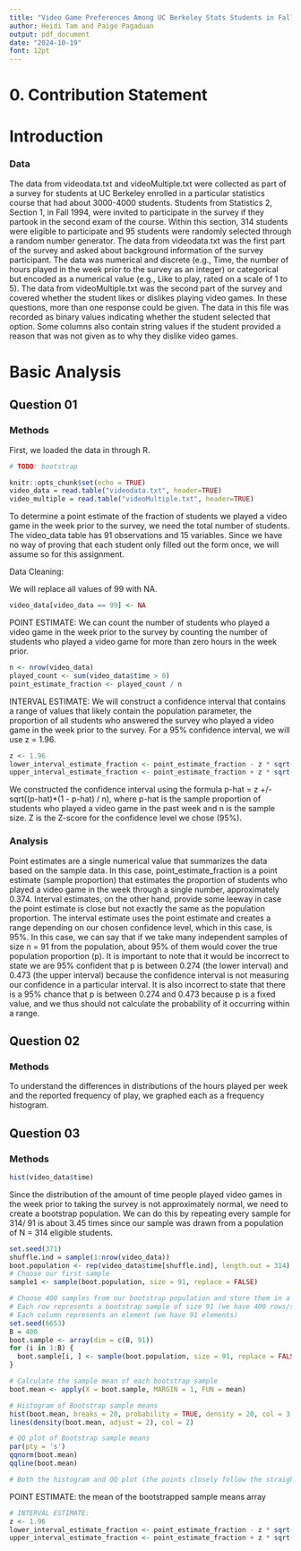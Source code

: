```yaml
---
title: "Video Game Preferences Among UC Berkeley Stats Students in Fall 1994"
author: Heidi Tam and Paige Pagaduan
output: pdf_document
date: "2024-10-19"
font: 12pt
---
```


# 0. Contribution Statement

\pagebreak

\pagenumbering{arabic}

# Introduction

### Data
The data from videodata.txt and videoMultiple.txt were collected as part of a survey for students at UC Berkeley enrolled in a particular statistics course that had about 3000-4000 students. Students from Statistics 2, Section 1, in Fall 1994, were invited to participate in the survey if they partook in the second exam of the course. Within this section, 314 students were eligible to participate and 95 students were randomly selected through a random number generator.
The data from videodata.txt was the first part of the survey and asked about background information of the survey participant. The data was numerical and discrete (e.g., Time, the number of hours played in the week prior to the survey as an integer) or categorical but encoded as a numerical value (e.g., Like to play, rated on a scale of 1 to 5).
The data from videoMultiple.txt was the second part of the survey and covered whether the student likes or dislikes playing video games. In these questions, more than one response could be given. The data in this file was recorded as binary values indicating whether the student selected that option. Some columns also contain string values if the student provided a reason that was not given as to why they dislike video games. 

\pagebreak

# Basic Analysis

## Question 01

### Methods
First, we loaded the data in through R.

```r

# TODO: bootstrap

knitr::opts_chunk$set(echo = TRUE)
video_data = read.table("videodata.txt", header=TRUE)
video_multiple = read.table("videoMultiple.txt", header=TRUE)
```

To determine a point estimate of the fraction of students we played a video game in the week prior to the survey, we need the total number of students. The video_data table has 91 observations and 15 variables. Since we have no way of proving that each student only filled out the form once, we will assume so for this assignment. 

Data Cleaning:

We will replace all values of 99 with NA. 

```r
video_data[video_data == 99] <- NA
```

POINT ESTIMATE: We can count the number of students who played a video game in the week prior to the survey by counting the number of students who played a video game for more than zero hours in the week prior. 
```r
n <- nrow(video_data)
played_count <- sum(video_data$time > 0) 
point_estimate_fraction <- played_count / n
```

INTERVAL ESTIMATE: We will construct a confidence interval that contains a range of values that likely contain the population parameter, the proportion of all students who answered the survey who played a video game in the week prior to the survey. 
For a 95% confidence interval, we will use z = 1.96.

```r
z <- 1.96
lower_interval_estimate_fraction <- point_estimate_fraction - z * sqrt(point_estimate_fraction * (1 - point_estimate_fraction) / n)
upper_interval_estimate_fraction <- point_estimate_fraction + z * sqrt(point_estimate_fraction * (1 - point_estimate_fraction) / n)
```

We constructed the confidence interval using the formula
p-hat = z +/- sqrt((p-hat)*(1 - p-hat) / n), where p-hat is the sample proportion of students who played a video game in the past week and n is the sample size. Z is the Z-score for the confidence level we chose (95%). 

### Analysis

Point estimates are a single numerical value that summarizes the data based on the sample data. In this case, point_estimate_fraction is a point estimate (sample proportion) that estimates the proportion of students who played a video game in the week through a single number, approximately 0.374.
Interval estimates, on the other hand, provide some leeway in case the point estimate is close but not exactly the same as the population proportion. The interval estimate uses the point estimate and creates a range depending on our chosen confidence level, which in this case, is 95%. In this case, we can say that if we take many independent samples of size n = 91 from the population, about 95% of them would cover the true population proportion (p). 
It is important to note that it would be incorrect to state we are 95% confident that p is between 0.274 (the lower interval) and 0.473 (the upper interval) because the confidence interval is not measuring our confidence in a particular interval. It is also incorrect to state that there is a 95% chance that p is between 0.274 and 0.473 because p is a fixed value, and we thus should not calculate the probability of it occurring within a range. 

## Question 02
### Methods
To understand the differences in distributions of the hours played per week and the reported frequency of play, we graphed each as a frequency histogram. 

## Question 03
### Methods

```r
hist(video_data$time)
```

Since the distribution of the amount of time people played video games in the week prior to taking the survey is not approximately normal, we need to create a bootstrap population. We can do this by repeating every sample for 314/ 91 is about 3.45 times since our sample was drawn from a population of N = 314 eligible students. 


```r
set.seed(371)
shuffle.ind = sample(1:nrow(video_data))
boot.population <- rep(video_data$time[shuffle.ind], length.out = 314)
# Choose our first sample
sample1 <- sample(boot.population, size = 91, replace = FALSE)

# Choose 400 samples from our bootstrap population and store them in a 2D Array
# Each row represents a bootstrap sample of size 91 (we have 400 rows/samples)
# Each column represents an element (we have 91 elements)
set.seed(6653)
B = 400
boot.sample <- array(dim = c(B, 91))
for (i in 1:B) {
  boot.sample[i, ] <- sample(boot.population, size = 91, replace = FALSE)
}

# Calculate the sample mean of each bootstrap sample
boot.mean <- apply(X = boot.sample, MARGIN = 1, FUN = mean)

# Histogram of Bootstrap sample means
hist(boot.mean, breaks = 20, probability = TRUE, density = 20, col = 3, border = 3)
lines(density(boot.mean, adjust = 2), col = 2)

# QQ plot of Bootstrap sample means
par(pty = 's')
qqnorm(boot.mean)
qqline(boot.mean)

# Both the histogram and QQ plot (the points closely follow the straight reference line) imply the bootstrap sample means are approximately normally distributed. 
```

POINT ESTIMATE: the mean of the bootstrapped sample means array



```r
# INTERVAL ESTIMATE:
z <- 1.96
lower_interval_estimate_fraction <- point_estimate_fraction - z * sqrt(point_estimate_fraction * (1 - point_estimate_fraction) / n)
upper_interval_estimate_fraction <- point_estimate_fraction + z * sqrt(point_estimate_fraction * (1 - point_estimate_fraction) / n)
```


